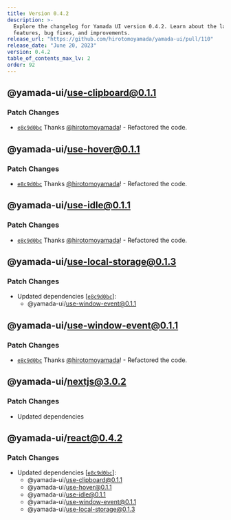 ```yaml
---
title: Version 0.4.2
description: >-
  Explore the changelog for Yamada UI version 0.4.2. Learn about the latest
  features, bug fixes, and improvements.
release_url: "https://github.com/hirotomoyamada/yamada-ui/pull/110"
release_date: "June 20, 2023"
version: 0.4.2
table_of_contents_max_lv: 2
order: 92
---
```


## @yamada-ui/use-clipboard@0.1.1

### Patch Changes

- [`e8c9d0bc`](https://github.com/hirotomoyamada/yamada-ui/commit/e8c9d0bc97ebd8bcb28632809aa9b2dd1699c67f) Thanks [@hirotomoyamada](https://github.com/hirotomoyamada)! - Refactored the code.

## @yamada-ui/use-hover@0.1.1

### Patch Changes

- [`e8c9d0bc`](https://github.com/hirotomoyamada/yamada-ui/commit/e8c9d0bc97ebd8bcb28632809aa9b2dd1699c67f) Thanks [@hirotomoyamada](https://github.com/hirotomoyamada)! - Refactored the code.

## @yamada-ui/use-idle@0.1.1

### Patch Changes

- [`e8c9d0bc`](https://github.com/hirotomoyamada/yamada-ui/commit/e8c9d0bc97ebd8bcb28632809aa9b2dd1699c67f) Thanks [@hirotomoyamada](https://github.com/hirotomoyamada)! - Refactored the code.

## @yamada-ui/use-local-storage@0.1.3

### Patch Changes

- Updated dependencies \[[`e8c9d0bc`](https://github.com/hirotomoyamada/yamada-ui/commit/e8c9d0bc97ebd8bcb28632809aa9b2dd1699c67f)]:
  - @yamada-ui/use-window-event@0.1.1

## @yamada-ui/use-window-event@0.1.1

### Patch Changes

- [`e8c9d0bc`](https://github.com/hirotomoyamada/yamada-ui/commit/e8c9d0bc97ebd8bcb28632809aa9b2dd1699c67f) Thanks [@hirotomoyamada](https://github.com/hirotomoyamada)! - Refactored the code.

## @yamada-ui/nextjs@3.0.2

### Patch Changes

- Updated dependencies

## @yamada-ui/react@0.4.2

### Patch Changes

- Updated dependencies \[[`e8c9d0bc`](https://github.com/hirotomoyamada/yamada-ui/commit/e8c9d0bc97ebd8bcb28632809aa9b2dd1699c67f)]:
  - @yamada-ui/use-clipboard@0.1.1
  - @yamada-ui/use-hover@0.1.1
  - @yamada-ui/use-idle@0.1.1
  - @yamada-ui/use-window-event@0.1.1
  - @yamada-ui/use-local-storage@0.1.3

